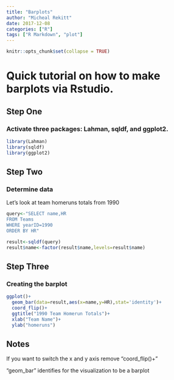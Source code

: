 ---
title: "Barplots"
author: "Micheal Rekitt"
date: 2017-12-08
categories: ["R"]
tags: ["R Markdown", "plot"]
---

```{r setup, include=FALSE}
knitr::opts_chunk$set(collapse = TRUE)
```

# Quick tutorial on how to make barplots via Rstudio.

## Step One 
### Activate three packages: Lahman, sqldf, and ggplot2.

```{r}
library(Lahman)
library(sqldf)
library(ggplot2)
```
## Step Two
### Determine data

Let's look at team homeruns totals from 1990
```{r}
query<-"SELECT name,HR
FROM Teams
WHERE yearID=1990
ORDER BY HR"

result<-sqldf(query)
result$name<-factor(result$name,levels=result$name)
```
## Step Three
### Creating the barplot
```{r}
ggplot()+
  geom_bar(data=result,aes(x=name,y=HR),stat='identity')+
  coord_flip()+
  ggtitle("1990 Team Homerun Totals")+
  xlab("Team Name")+
  ylab("homeruns")
```


## Notes

If you want to switch the x and y axis remove "coord_flip()+"

"geom_bar" identifies for the visualization to be a barplot



